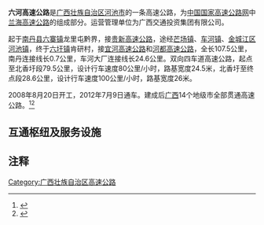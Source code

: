 {{中国高速公路信息框
| 编号 = G75/G78
| 名称 = 兰州－海口高速公路（桂黔六寨－肯研）<br>汕头－昆明高速公路（肯研－北香圩）
| 自定头部 = [[File:China_Expwy_G75_sign_with_name.svg|90px]] [[File:China_Expwy_G78_sign_with_name.svg|90px]]
| 地圖 = 
| 路線簡稱 = 六河
| 最近通車日期 = 
| 规划总里程 = 107.5
| 起點 = [[河池市|河池市]][[南丹县|南丹县]][[六寨镇|六寨镇]]龙里
| 終點 = [[河池市|河池市]][[金城江区|金城江区]][[六圩镇|六圩镇]]肯研村
| 出口處數 = 5
| 服务区数 = 2
}}

'''六河高速公路'''是[[广西壮族自治区|广西壮族自治区]][[河池市|河池市]]的一条高速公路，为[[中国国家高速公路网|中国国家高速公路网]]中[[兰海高速公路|兰海高速公路]]的组成部分。运营管理单位为广西交通投资集团有限公司。

起于[[南丹县|南丹县]][[六寨镇|六寨镇]]龙里屯黔界，接[[贵新高速公路|贵新高速公路]]，途经[[芒场镇|芒场镇]]、[[车河镇|车河镇]]、[[金城江区|金城江区]][[河池镇|河池镇]]，终于[[六圩镇|六圩镇]]肯研村，接[[宜河高速公路|宜河高速公路]]和[[河都高速公路|河都高速公路]]，全长107.5公里，南丹连接线长0.7公里，车河大厂连接线长24.6公里。双向四车道高速公路，起点至北香圩段79.5公里，设计行车速度80公里/小时，路基宽度24.5米，北香圩至终点段28.6公里，设计行车速度100公里/小时，路基宽度26米。

2008年8月20日开工，2012年7月9日通车。建成后[[广西壮族自治区|广西]]14个地级市全部贯通高速公路。<ref>{{Cite web |url=http://www.gxewa.com/News_show.asp?id=7936 |title=六寨（黔桂界）至河池高速公路 |accessdate=2013-07-12 |archive-date=2016-03-05 |archive-url=https://web.archive.org/web/20160305220240/http://gxewa.com/news_show.asp?id=7936 |dead-url=no }}</ref><ref>{{Cite web |url=http://www.gxglj.cn/news.asp?id=3408 |title=六宜高速通车 广西14个地级市全部贯通高速公路 |accessdate=2013-07-12 |archive-date=2012-10-31 |archive-url=https://web.archive.org/web/20121031042109/http://www.gxglj.cn/news.asp?id=3408 |dead-url=no }}</ref>

== 互通枢纽及服务设施 ==
{{Start expwy exit box|place=1}}
{{Expwy exit item|place=[[河池市|河池市]]<br>[[南丹县|南丹县]]|place rows=7|type=T|name=桂黔六寨|highway connection={{China Expwy Name|G75|[[贵新高速公路|贵新高速公路]]}}}}
{{Expwy exit item|type=E|name=六寨|road connection={{中国国道名|210|西南大通道}}}}
{{Expwy exit item|type=S|name=芒场停车区}}
{{Expwy exit item|type=E|name=芒场|road connection={{中国国道名|210|西南大通道}}}}
{{Expwy exit item|type=S|name=南丹服务区}}
{{Expwy exit item|type=E|name=南丹|road connection=南九线}}
{{Expwy exit item|type=P|name=八圩停車區}}
{{Expwy exit item|place=[[河池市|河池市]]<br>[[金城江区|金城江区]]|place rows=6|type=E|name=侧岭|road connection={{中国国道名|210|西南大通道}}}}
{{Expwy exit item|type=S|name=侧岭服务区}}
{{Expwy exit item|type=E|name=水任|road connection={{中国国道名|323|西南大通道}}<br>{{中国国道名|357|西南大通道}}}}
{{Expwy exit item|state=u|type=H|name=北香圩|highway connection={{China Expwy Name|G78|[[河百高速公路|河百高速公路]]}}}}
{{Expwy exit item|state=c|type=E|name=河池西|road connection={{中国国道名|323|南环路}}<br>{{中国国道名|357|南环路}}}}
{{Expwy exit item|state=c|type=H|name=肯研|highway connection={{China Expwy Name|G75|[[河都高速公路|河都高速公路]]}}<br>{{China Expwy Name|G78|[[宜河高速公路|宜河高速公路]]}}}}
{{End expwy exit box|place=1}}

==注释==
{{reflist}}

{{广西壮族自治区高速公路}}
[[Category:广西壮族自治区高速公路|Category:广西壮族自治区高速公路]]